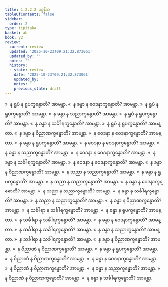 ```yaml
---
title: 1.2.2.2 ပစ္စနီက
tableOfContents: false
sidebar:
  order: 2
type: tipitaka
basket: ab
book: y2
review:
  current: review
  updated: '2025-10-23T09:21:32.873061'
  updated_by: ''
  notes: ''
  history:
  - state: review
    date: '2025-10-23T09:21:32.873061'
    updated_by: ''
    notes: ''
    previous_state: draft
---
```



<ReviewStatus review={frontmatter.review} showDetails={true} />

<HypothesisAnnotation frontmatter={frontmatter} />

<DynamicBreadcrumb />

<Division number="33" book="y2" e="ch" v="33" p="25">

<Paragraph number="303" book="y2">
»  န ရူပံ န ရူပက္ခန္ဓောတိ? အာမန္တာ.
</Paragraph>

<Paragraph number="304" book="y2">
«  န ခန္ဓာ န ဝေဒနာက္ခန္ဓောတိ? အာမန္တာ.
</Paragraph>

<Paragraph number="305" book="y2">
»  န ရူပံ န ရူပက္ခန္ဓောတိ? အာမန္တာ.
</Paragraph>

<Paragraph number="306" book="y2">
«  န ခန္ဓာ န သညာက္ခန္ဓောတိ? အာမန္တာ.
</Paragraph>

<Paragraph number="307" book="y2">
»  န ရူပံ န ရူပက္ခန္ဓောတိ? အာမန္တာ.
</Paragraph>

<Paragraph number="308" book="y2">
«  န ခန္ဓာ န သင်္ခါရက္ခန္ဓောတိ? အာမန္တာ.
</Paragraph>

<Paragraph number="309" book="y2">
»  န ရူပံ န ရူပက္ခန္ဓောတိ? အာမန္တာ.
</Paragraph>

<Paragraph number="310" book="y2">
«  န ခန္ဓာ န ဝိညာဏက္ခန္ဓောတိ? အာမန္တာ.
</Paragraph>

</Division>
<Division number="34" book="y2" e="ch" v="33" p="25">

<Paragraph number="311" book="y2">
»  န ဝေဒနာ န ဝေဒနာက္ခန္ဓောတိ? အာမန္တာ.
</Paragraph>

<Paragraph number="312" book="y2">
«  န ခန္ဓာ န ရူပက္ခန္ဓောတိ? အာမန္တာ.
</Paragraph>

<Paragraph number="313" book="y2">
»  န ဝေဒနာ န ဝေဒနာက္ခန္ဓောတိ? အာမန္တာ.
</Paragraph>

<Paragraph number="314" book="y2">
«  န ခန္ဓာ န သညာက္ခန္ဓောတိ? အာမန္တာ.
</Paragraph>

<Paragraph number="315" book="y2">
»  န ဝေဒနာ န ဝေဒနာက္ခန္ဓောတိ? အာမန္တာ.
</Paragraph>

<Paragraph number="316" book="y2">
«  န ခန္ဓာ န သင်္ခါရက္ခန္ဓောတိ? အာမန္တာ.
</Paragraph>

<Paragraph number="317" book="y2">
»  န ဝေဒနာ န ဝေဒနာက္ခန္ဓောတိ? အာမန္တာ.
</Paragraph>

<Paragraph number="318" book="y2">
«  န ခန္ဓာ န ဝိညာဏက္ခန္ဓောတိ? အာမန္တာ.
</Paragraph>

</Division>
<Division number="35" book="y2" e="ch" v="33" p="25">

<Paragraph number="319" book="y2">
»  န သညာ န သညာက္ခန္ဓောတိ? အာမန္တာ.
</Paragraph>

<Paragraph number="320" book="y2">
«  န ခန္ဓာ န ရူပက္ခန္ဓောတိ? အာမန္တာ.
</Paragraph>

<Paragraph number="321" book="y2">
»  န သညာ န သညာက္ခန္ဓောတိ? အာမန္တာ.
</Paragraph>

<Paragraph number="322" book="y2">
«  န ခန္ဓာ န ဝေဒနာက္ခန္ဓောတိ? အာမန္တာ.
</Paragraph>

<Paragraph number="323" book="y2">
»  န သညာ န သညာက္ခန္ဓောတိ? အာမန္တာ.
</Paragraph>

<Paragraph number="324" book="y2">
«  န ခန္ဓာ န သင်္ခါရက္ခန္ဓောတိ? အာမန္တာ.
</Paragraph>

<Paragraph number="325" book="y2">
»  န သညာ န သညာက္ခန္ဓောတိ? အာမန္တာ.
</Paragraph>

<Paragraph number="326" book="y2">
«  န ခန္ဓာ န ဝိညာဏက္ခန္ဓောတိ? အာမန္တာ.
</Paragraph>

</Division>
<Division number="36" book="y2" e="ch" v="33" p="26">

<Paragraph number="327" book="y2">
»  န သင်္ခါရာ န သင်္ခါရက္ခန္ဓောတိ? အာမန္တာ.
</Paragraph>

<Paragraph number="328" book="y2">
«  န ခန္ဓာ န ရူပက္ခန္ဓောတိ? အာမန္တာ.
</Paragraph>

<Paragraph number="329" book="y2">
»  န သင်္ခါရာ န သင်္ခါရက္ခန္ဓောတိ? အာမန္တာ.
</Paragraph>

<Paragraph number="330" book="y2">
«  န ခန္ဓာ န ဝေဒနာက္ခန္ဓောတိ? အာမန္တာ.
</Paragraph>

<Paragraph number="331" book="y2">
»  န သင်္ခါရာ န သင်္ခါရက္ခန္ဓောတိ? အာမန္တာ.
</Paragraph>

<Paragraph number="332" book="y2">
«  န ခန္ဓာ န သညာက္ခန္ဓောတိ? အာမန္တာ.
</Paragraph>

<Paragraph number="333" book="y2">
»  န သင်္ခါရာ န သင်္ခါရက္ခန္ဓောတိ? အာမန္တာ.
</Paragraph>

<Paragraph number="334" book="y2">
«  န ခန္ဓာ န ဝိညာဏက္ခန္ဓောတိ? အာမန္တာ.
</Paragraph>

</Division>
<Division number="37" book="y2" e="ch" v="33" p="26">

<Paragraph number="335" book="y2">
»  န ဝိညာဏံ န ဝိညာဏက္ခန္ဓောတိ? အာမန္တာ.
</Paragraph>

<Paragraph number="336" book="y2">
«  န ခန္ဓာ န ရူပက္ခန္ဓောတိ? အာမန္တာ.
</Paragraph>

<Paragraph number="337" book="y2">
»  န ဝိညာဏံ န ဝိညာဏက္ခန္ဓောတိ? အာမန္တာ.
</Paragraph>

<Paragraph number="338" book="y2">
«  န ခန္ဓာ န ဝေဒနာက္ခန္ဓောတိ? အာမန္တာ.
</Paragraph>

<Paragraph number="339" book="y2">
»  န ဝိညာဏံ န ဝိညာဏက္ခန္ဓောတိ? အာမန္တာ.
</Paragraph>

<Paragraph number="340" book="y2">
«  န ခန္ဓာ န သညာက္ခန္ဓောတိ? အာမန္တာ.
</Paragraph>

<Paragraph number="341" book="y2">
»  န ဝိညာဏံ န ဝိညာဏက္ခန္ဓောတိ? အာမန္တာ.
</Paragraph>

<Paragraph number="342" book="y2">
«  န ခန္ဓာ န သင်္ခါရက္ခန္ဓောတိ? အာမန္တာ.
</Paragraph>
</Division>